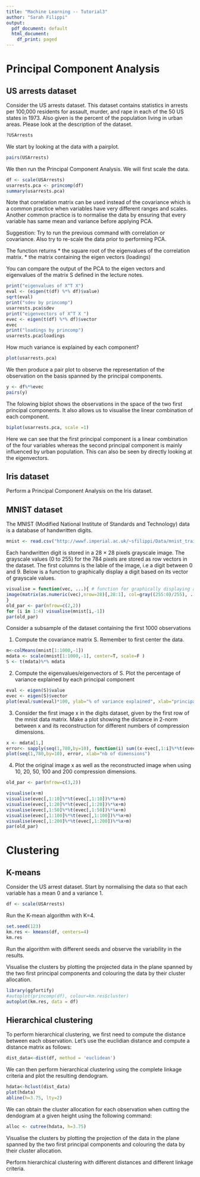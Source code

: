 ```yaml
---
title: "Machine Learning -- Tutorial3"
author: "Sarah Filippi"
output:
  pdf_document: default
  html_document:
    df_print: paged
---
```


# Principal Component Analysis

## US arrests dataset

Consider the US arrests dataset. This dataset contains statistics in arrests per 100,000 residents for assault, murder, and rape in each of the 50 US states in 1973. Also given is the percent of the population living in urban areas. Please look at the description of the dataset.

```r
?USArrests
```

We start by looking at the data with a pairplot.

```r
pairs(USArrests)
```

We then run the Principal Component Analysis. We will first scale the data.

```r
df <- scale(USArrests)
usarrests.pca <- princomp(df)
summary(usarrests.pca)
```

Note that correlation matrix can be used instead of the covariance which is a common practice when variables have very different ranges and scales. Another common practice is to normalise the data by ensuring that every variable has same mean and variance before applying PCA. 

Suggestion: Try to run the previous command with correlation or covariance. Also try to re-scale the data prior to performing PCA.

The function returns 
* the square root of the eigenvalues of the correlation matrix.
* the matrix containing the eigen vectors (loadings)

You can compare the output of the PCA to the eigen vectors and eigenvalues of the matrix S defined in the lecture notes.

```r
print("eigenvalues of X^T X")
eval <- (eigen(t(df) %*% df)$value)
sqrt(eval)
print("sdev by princomp")
usarrests.pca$sdev
print("eigenvectors of X^T X ")
evec <- eigen(t(df) %*% df)$vector
evec
print("loadings by princomp")
usarrests.pca$loadings
```


How much variance is explained by each component?

```r
plot(usarrests.pca)
```

We then produce a pair plot to observe the representation of the observation on the basis spanned by the principal components. 

```r
y <- df%*%evec
pairs(y)
```

The folowing biplot shows the observations in the space of the two first principal components. It also allows us to visualise the linear combination of each component. 

```r
biplot(usarrests.pca, scale =1)
```

Here we can see that the first principal component is a linear combination of the four variables whereas the second principal component is mainly influenced by urban population. This can also be seen by directly looking at the eigenvectors.

## Iris dataset

Perform a Principal Component Analysis on the Iris dataset.

## MNIST dataset

The MNIST (Modified National Institute of Standards and Technology) data is a database
of handwritten digits.

```r
mnist <- read.csv("http://wwwf.imperial.ac.uk/~sfilippi/Data/mnist_train.csv", header = F)
```

Each handwritten digit is stored in a 28 × 28 pixels grayscale image. The grayscale
values (0 to 255) for the 784 pixels are stored as row vectors in the dataset. The first columns is the lable of the image, i.e a digit between 0 and 9. Below is a  function to graphically display a digit based on its vector of grayscale values.

```r
visualise = function(vec, ...){ # function for graphically displaying a digit
image(matrix(as.numeric(vec),nrow=28)[,28:1], col=gray((255:0)/255), ...)
}
old_par <- par(mfrow=c(2,2))
for (i in 1:4) visualise(mnist[i,-1])
par(old_par)
```
Consider a subsample of the dataset containing the first 1000 observations

1. Compute the covariance matrix S. Remember to first center the data.

```r
m<-colMeans(mnist[1:1000,-1])
mdata <- scale(mnist[1:1000,-1], center=T, scale=F )
S <- t(mdata)%*% mdata
```

2. Compute the eigenvalues/eigenvectors of S. Plot the percentage of variance explained by each principal component

```r
eval <- eigen(S)$value
evec <- eigen(S)$vector
plot(eval/sum(eval)*100, ylab="% of variance explained", xlab="principal components")
```

3. Consider the first image x in the digits dataset, given by the first row of the mnist data matrix. Make a plot showing the distance in 2-norm between x and its reconstruction for different numbers of compression dimensions.

```r
x <- mdata[1,]
error<- sapply(seq(1,780,by=10), function(i) sum((x-evec[,1:i]%*%t(evec[,1:i])%*%x)^2))
plot(seq(1,780,by=10), error, xlab="nb of dimensions")
```

4. Plot the original image x as well as the reconstructed image when using 10, 20, 50, 100 and 200 compression dimensions.
```r

old_par <- par(mfrow=c(3,2))

visualise(x+m)
visualise(evec[,1:10]%*%t(evec[,1:10])%*%x+m)
visualise(evec[,1:20]%*%t(evec[,1:20])%*%x+m)
visualise(evec[,1:50]%*%t(evec[,1:50])%*%x+m)
visualise(evec[,1:100]%*%t(evec[,1:100])%*%x+m)
visualise(evec[,1:200]%*%t(evec[,1:200])%*%x+m)
par(old_par)
```
# Clustering

## K-means 
Consider the US arrest dataset. Start by normalising the data so that each variable has a mean 0 and a variance 1.

```r
df <- scale(USArrests)
```

Run the K-mean algorithm with K=4.

```r
set.seed(123)
km.res <- kmeans(df, centers=4)
km.res
```

Run the algorithm with different seeds and observe the variability in the results.

Visualise the clusters by plotting the projected data in the plane spanned by the two first principal components and colouring the data by their cluster allocation.

```r
library(ggfortify)
#autoplot(princomp(df), colour=km.res$cluster)
autoplot(km.res, data = df)
```


## Hierarchical clustering

To perform hierarchical clustering, we first need to compute the distance between each observation. Let's use the euclidian distance and compute a distance matrix as follows:

```r
dist_data<-dist(df, method = 'euclidean')
```

We can then perform hierarchical clustering using the complete linkage criteria and plot the resulting dendogram.

```r
hdata<-hclust(dist_data)
plot(hdata)
abline(h=3.75, lty=2) 
```

We can obtain the cluster allocation for each observation when cutting the dendogram at a given height using the following command:

```r
alloc <- cutree(hdata, h=3.75)
```

Visualise the clusters by plotting the projection of the data in the plane spanned by the two first principal components and colouring the data by their cluster allocation.

Perform hierarchical clustering with different distances and different linkage criteria. 

